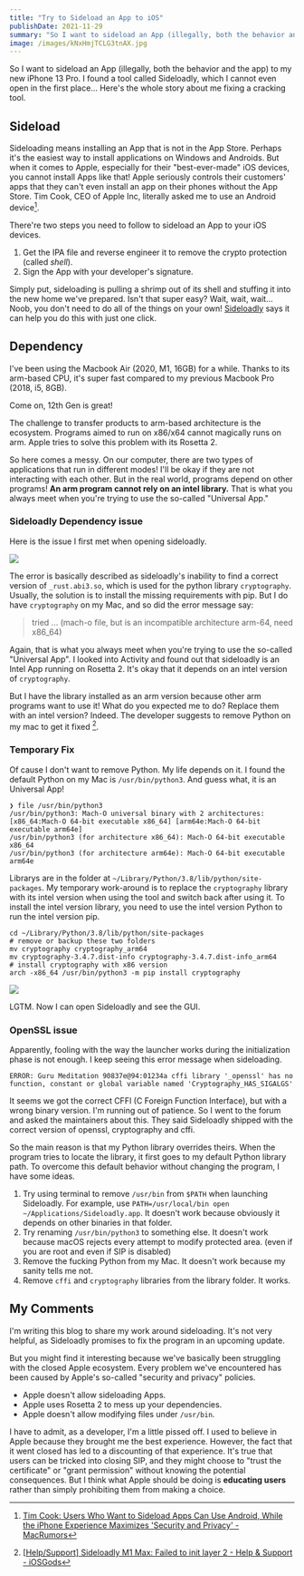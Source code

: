 ```yaml
---
title: "Try to Sideload an App to iOS"
publishDate: 2021-11-29
summary: "So I want to sideload an App (illegally, both the behavior and the app) to my new iPhone 13 Pro. I found a tool called Sideloadly, which I cannot even open in the first place... Here's the whole story about me fixing a cracking tool."
image: /images/kNxHmjTCLG3tnAX.jpg
---
```


So I want to sideload an App (illegally, both the behavior and the app) to my new iPhone 13 Pro. I found a tool called Sideloadly, which I cannot even open in the first place... Here's the whole story about me fixing a cracking tool.

## Sideload

Sideloading means installing an App that is not in the App Store. Perhaps it's the easiest way to install applications on Windows and Androids. But when it comes to Apple, especially for their "best-ever-made" iOS devices, you cannot install Apps like that! Apple seriously controls their customers' apps that they can't even install an app on their phones without the App Store. Tim Cook, CEO of Apple Inc, literally asked me to use an Android device[^1].

[^1]: [Tim Cook: Users Who Want to Sideload Apps Can Use Android, While the iPhone Experience Maximizes 'Security and Privacy' - MacRumors](https://www.macrumors.com/2021/11/09/tim-cook-users-sideloading-use-an-android/)

There're two steps you need to follow to sideload an App to your iOS devices.

1. Get the IPA file and reverse engineer it to remove the crypto protection (called _shell_).
2. Sign the App with your developer's signature.

Simply put, sideloading is pulling a shrimp out of its shell and stuffing it into the new home we've prepared. Isn't that super easy? Wait, wait, wait... Noob, you don't need to do all of the things on your own! [Sideloadly](https://sideloadly.io/) says it can help you do this with just one click.

<Dialog>
  If it's really "one click," as they said, you won't have the luck to
  read the blog.
</Dialog>

## Dependency

I've been using the Macbook Air (2020, M1, 16GB) for a while. Thanks to its <span className="text-[#3e8dba] font-black">arm</span>-based CPU, it's super fast compared to my previous Macbook Pro (2018, i5, 8GB).

<Dialog>Intel, shame on you!</Dialog>

<DialogBack>Come on, 12th Gen is great!</DialogBack>

The challenge to transfer products to arm-based architecture is the ecosystem. Programs aimed to run on x86/x64 cannot magically runs on arm. Apple tries to solve this problem with its Rosetta 2.

So here comes a messy. On our computer, there are two types of applications that run in different modes! I'll be okay if they are not interacting with each other. But in the real world, programs depend on other programs! **An arm program cannot rely on an intel library.** That is what you always meet when you're trying to use the so-called "Universal App."

### Sideloadly Dependency issue

Here is the issue I first met when opening sideloadly.

![](/images/VZrPKABMv9RebnT.png)

The error is basically described as sideloadly's inability to find a correct version of `_rust.abi3.so`, which is used for the python library `cryptography`. Usually, the solution is to install the missing requirements with pip. But I do have `cryptography` on my Mac, and so did the error message say:

> tried ... (mach-o file, but is an incompatible architecture arm-64, need x86_64)

Again, that is what you always meet when you're trying to use the so-called "Universal App". I looked into Activity and found out that sideloadly is an Intel App running on Rosetta 2. It's okay that it depends on an intel version of `cryptography`.

But I have the library installed as an arm version because other arm programs want to use it! What do you expected me to do? Replace them with an intel version? Indeed. The developer suggests to remove Python on my mac to get it fixed [^2].

[^2]: [[Help/Support\] Sideloadly M1 Max: Failed to init layer 2 - Help & Support - iOSGods](https://iosgods.com/topic/152249-sideloadly-m1-max-failed-to-init-layer-2/#comment-4910001)

### Temporary Fix

Of cause I don't want to remove Python. My life depends on it. I found the default Python on my Mac is `/usr/bin/python3`. And guess what, it is an Universal App!

```shell
❯ file /usr/bin/python3
/usr/bin/python3: Mach-O universal binary with 2 architectures: [x86_64:Mach-O 64-bit executable x86_64] [arm64e:Mach-O 64-bit executable arm64e]
/usr/bin/python3 (for architecture x86_64):	Mach-O 64-bit executable x86_64
/usr/bin/python3 (for architecture arm64e):	Mach-O 64-bit executable arm64e
```

Librarys are in the folder at `~/Library/Python/3.8/lib/python/site-packages`. My temporary work-around is to replace the `cryptography` library with its <span className="text-[#2a61a6] font-black">intel</span> version when using the tool and switch back after using it. To install the <span className="text-[#2a61a6] font-black">intel</span> version library, you need to use the <span className="text-[#2a61a6] font-black">intel</span> version Python to run the <span className="text-[#2a61a6] font-black">intel</span> version pip.

```shell
cd ~/Library/Python/3.8/lib/python/site-packages
# remove or backup these two folders
mv cryptography cryptography_arm64
mv cryptography-3.4.7.dist-info cryptography-3.4.7.dist-info_arm64
# install cryptography with x86 version
arch -x86_64 /usr/bin/python3 -m pip install cryptography
```

![](/images/q4QAxhYasvDm17n.jpg)

LGTM. Now I can open Sideloadly and see the GUI.

### OpenSSL issue

Apparently, fooling with the way the launcher works during the initialization phase is not enough. I keep seeing this error message when sideloading.

```
ERROR: Guru Meditation 90837e@94:01234a cffi library '_openssl' has no function, constant or global variable named 'Cryptography_HAS_SIGALGS'
```

It seems we got the correct CFFI (C Foreign Function Interface), but with a wrong binary version. I'm running out of patience. So I went to the forum and asked the maintainers about this. They said Sideloadly shipped with the correct version of openssl, cryptography and cffi.

So the main reason is that my Python library overrides theirs. When the program tries to locate the library, it first goes to my default Python library path. To overcome this default behavior without changing the program, I have some ideas.

1. Try using terminal to remove `/usr/bin` from `$PATH` when launching Sideloadly. For example, use `PATH=/usr/local/bin open ~/Applications/Sideloadly.app`. It doesn't work because obviously it depends on other binaries in that folder.
2. Try renaming `/usr/bin/python3` to something else. It doesn't work because macOS rejects every attempt to modify protected area. (even if you are root and even if SIP is disabled)
3. Remove the fucking Python from my Mac. It doesn't work because my sanity tells me not.
4. Remove `cffi` and `cryptography` libraries from the library folder. It works.

## My Comments

I'm writing this blog to share my work around sideloading. It's not very helpful, as Sideloadly promises to fix the program in an upcoming update.

But you might find it interesting because we've basically been struggling with the closed Apple ecosystem. Every problem we've encountered has been caused by Apple's so-called "security and privacy" policies.

- Apple doesn't allow sideloading Apps.
- Apple uses Rosetta 2 to mess up your dependencies.
- Apple doesn't allow modifying files under `/usr/bin`.

I have to admit, as a developer, I'm a little pissed off. I used to believe in Apple because they brought me the best experience. However, the fact that it went closed has led to a discounting of that experience. It's true that users can be tricked into closing SIP, and they might choose to "trust the certificate" or "grant permission" without knowing the potential consequences. But I think what Apple should be doing is **educating users** rather than simply prohibiting them from making a choice.
